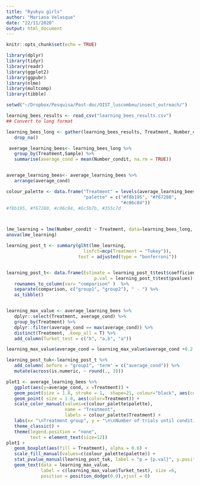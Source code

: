 ```yaml
---
title: "Ryukyu girls"
author: "Mariana Velasque"
date: "22/11/2020"
output: html_document
---
```


```r
knitr::opts_chunk$set(echo = TRUE)
```

```r
library(dplyr)
library(tidyr)
library(readr)
library(ggplot2)
library(ggpubr)
library(nlme)
library(multcomp)
library(tibble)

setwd("~/Dropbox/Pesquisa/Post-doc/OIST_luscombeu/insect_outreach/")
```

```r

learning_bees_results <- read_csv("learning_bees_results.csv")
## Convert to long format

learning_bees_long <- gather(learning_bees_results, Treatment, Number_condit, Dopamine:Caffeine, factor_key=TRUE)%>%
   drop_na()

 average_learning_bees<- learning_bees_long %>%
   group_by(Treatment,Sample) %>%
   summarise(average_cond = mean(Number_condit, na.rm = TRUE)) 


average_learning_bees<- average_learning_bees %>%
   arrange(average_cond)

colour_palette <- data.frame("Treatment" = levels(average_learning_bees$Treatment),
                             "palette" = c("#f8b195", "#f67280",
                                           "#c06c84"))
#f8b195, #f67280, #c06c84, #6c5b7b, #355c7d



lme_learning = lme(Number_condit ~ Treatment, data=learning_bees_long, random = ~1|Sample)
anova(lme_learning)

learning_post_t <- summary(glht(lme_learning, 
                             linfct=mcp(Treatment = "Tukey")), 
                           test = adjusted(type = "bonferroni"))


learning_post_t<- data.frame(Estimate = learning_post_t$test$coefficients, 
                                 p.val = learning_post_t$test$pvalues) %>%
   rownames_to_column(var= "comparison" )  %>%
   separate(comparison, c("group1", "group2"), " - ") %>%
   as_tibble() 


learning_max_value <- average_learning_bees %>%
   dplyr::select(Treatment, average_cond) %>%
   group_by(Treatment) %>%
   dplyr::filter(average_cond == max(average_cond)) %>%
   distinct(Treatment, .keep_all = T) %>%
   add_column(Turket_test = c("b", "a,b", "a"))

learning_max_value$average_cond = learning_max_value$average_cond +0.2

learning_post_tuk<-learning_post_t %>%
   add_column(.before = "group1", 'term' = c("average_cond")) %>% 
   mutate(across(is.numeric, ~ round(., 3)))

plot1 <- average_learning_bees %>%
   ggplot(aes(y=average_cond, x =Treatment)) + 
   geom_point(size = 1.8, stroke = 1,  shape=21, colour="black", aes(color=Treatment)) +
   geom_point( size = 1.8, aes(color=Treatment)) +
   scale_color_manual(values=c(colour_palette$palette),
                      name = "Treatment",
                      labels = colour_palette$Treatment) +
   labs(x= "\nTreatment group", y = "\n\nNumber of trials until conditioned") +
   theme_classic() +
   theme(legend.position = "none",
         text = element_text(size=12))
plot1 + 
   geom_boxplot(aes(fill = Treatment), alpha = 0.6) +
   scale_fill_manual(values=c(colour_palette$palette)) +
   stat_pvalue_manual(learning_post_tuk, label = "p = {p.val}", y.position = (learning_max_value$average_cond+2)) +
   geom_text(data = learning_max_value,
             label = c(learning_max_value$Turket_test), size =6, 
             position = position_dodge(0.9),vjust = 0)


```
